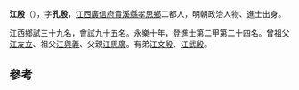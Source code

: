 {{Otheruses|江殷|other=同名或類似名的其它條目描述}}
'''江殷'''（{{bd|1368年||？}}），字'''孔殷'''，[[江西|江西]][[廣信府|廣信府]][[貴溪縣|貴溪縣]][[孝思鄉|孝思鄉]]二都人，明朝政治人物、進士出身。

江西鄉試三十九名，會試九十五名。永樂十年，登進士第二甲第二十四名。曾祖父[[江友立|江友立]]、祖父[[江與義|江與義]]、父親[[江思廣|江思廣]]。有弟[[江文殷|江文殷]]、[[江武殷|江武殷]]。

==參考==
{{reflist}}
{{明朝人物小作品}}
{{永樂十年壬辰科殿試金榜}}